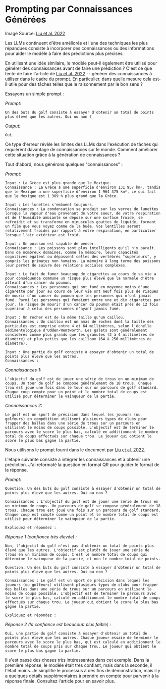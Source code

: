 # Prompting par Connaissances Générées


<Screenshot src={GENKNOW} alt="GENKNOW" />

Image Source: [Liu et al. 2022](https://arxiv.org/pdf/2110.08387.pdf)

Les LLMs continuent d'être améliorés et l'une des techniques les plus répandues consiste à incorporer des connaissances ou des informations pour aider le modèle à faire des prédictions plus précises. 

En utilisant une idée similaire, le modèle peut-il également être utilisé pour générer des connaissances avant de faire une prédiction ? C'est ce que tente de faire l'article de [Liu et al. 2022](https://arxiv.org/pdf/2110.08387.pdf) -- générer des connaissances à utiliser dans le cadre du prompt. En particulier, dans quelle mesure cela est-il utile pour des tâches telles que le raisonnement par le bon sens ?

Essayons un simple prompt :

*Prompt:*
```
Un des buts du golf consiste à essayer d'obtenir un total de points plus élevé que les autres. Oui ou non ?
```

*Output:*
```
Oui.
```

Ce type d'erreur révèle les limites des LLMs dans l'exécution de tâches qui requièrent davantage de connaissances sur le monde. Comment améliorer cette situation grâce à la génération de connaissances ?

Tout d'abord, nous générons quelques "connaissances" :

*Prompt:*
```
Input : La Grèce est plus grande que le Mexique.
Connaissance : La Grèce a une superficie d'environ 131 957 km², tandis que le Mexique a une superficie d'environ 1 964 375 km², ce qui fait que le Mexique est 1 389 % plus grand que la Grèce.

Input : Les lunettes s'embuent toujours.
Connaissances : La condensation se produit sur les verres de lunettes lorsque la vapeur d'eau provenant de votre sueur, de votre respiration et de l'humidité ambiante se dépose sur une surface froide, se refroidit et se transforme en minuscules gouttes de liquide, formant un film que vous voyez comme de la buée. Vos lentilles seront relativement froides par rapport à votre respiration, en particulier lorsque l'air extérieur est froid.

Input : Un poisson est capable de penser.
Connaissance : Les poissons sont plus intelligents qu'il n'y paraît. Dans de nombreux domaines, comme la mémoire, leurs capacités cognitives égalent ou dépassent celles des vertébrés "supérieurs", y compris les primates non humains. La mémoire à long terme des poissons leur permet de suivre des relations sociales complexes.

Input : Le fait de fumer beaucoup de cigarettes au cours de sa vie a pour conséquence commune un risque plus élevé que la normale d'être atteint d'un cancer du poumon.
Connaissances : Les personnes qui ont fumé en moyenne moins d'une cigarette par jour au cours de leur vie ont neuf fois plus de risques de mourir d'un cancer du poumon que les personnes qui n'ont jamais fumé. Parmi les personnes qui fumaient entre une et dix cigarettes par jour, le risque de mourir d'un cancer du poumon était près de 12 fois supérieur à celui des personnes n'ayant jamais fumé.

Input : Un rocher est de la même taille qu'un caillou.
Connaissances : Un caillou est un amas de roches dont la taille des particules est comprise entre 4 et 64 millimètres, selon l'échelle sédimentologique d'Udden-Wentworth. Les galets sont généralement considérés comme plus grands que les granules (2 à 4 millimètres de diamètre) et plus petits que les cailloux (64 à 256 millimètres de diamètre).

Input : Une partie du golf consiste à essayer d'obtenir un total de points plus élevé que les autres.
Connaissances :
```

*Connaissances 1:*
```
L'objectif du golf est de jouer une série de trous en un minimum de coups. Un tour de golf se compose généralement de 18 trous. Chaque trou est joué une fois dans le tour sur un parcours de golf standard. Chaque coup compte pour un point et le nombre total de coups est utilisé pour déterminer le vainqueur de la partie.
```

*Connaissances 2:*
```
Le golf est un sport de précision dans lequel les joueurs (ou golfeurs) en compétition utilisent plusieurs types de clubs pour frapper des balles dans une série de trous sur un parcours en utilisant le moins de coups possible. L'objectif est de terminer le parcours avec le score le plus bas, calculé en additionnant le nombre total de coups effectués sur chaque trou. Le joueur qui obtient le score le plus bas gagne la partie.
```

Nous utilisons le prompt fourni dans le document par [Liu et al. 2022](https://arxiv.org/pdf/2110.08387.pdf).

L'étape suivante consiste à intégrer les connaissances et à obtenir une prédiction. J'ai reformaté la question en format QR pour guider le format de la réponse.

*Prompt:*
```
Question: Un des buts du golf consiste à essayer d'obtenir un total de points plus élevé que les autres. Oui ou non ?

Connaissances : L'objectif du golf est de jouer une série de trous en un minimum de coups. Un parcours de golf se compose généralement de 18 trous. Chaque trou est joué une fois sur un parcours de golf standard. Chaque coup est compté comme un point et le nombre total de coups est utilisé pour déterminer le vainqueur de la partie.

Expliquez et répondez : 
```

*Réponse 1 (confiance très élevée) :*
```
Non, l'objectif du golf n'est pas d'obtenir un total de points plus élevé que les autres. L'objectif est plutôt de jouer une série de trous en un minimum de coups. C'est le nombre total de coups qui détermine le vainqueur de la partie, et non le nombre total de points.
```

```
Question: Un des buts du golf consiste à essayer d'obtenir un total de points plus élevé que les autres. Oui ou non ?

Connaissances : Le golf est un sport de précision dans lequel les joueurs (ou golfeurs) utilisent plusieurs types de clubs pour frapper des balles dans une série de trous sur un parcours en utilisant le moins de coups possible. L'objectif est de terminer le parcours avec le score le plus bas, calculé en additionnant le nombre total de coups effectués sur chaque trou. Le joueur qui obtient le score le plus bas gagne la partie.

Expliquez et répondez :
```

*Réponse 2 (la confiance est beaucoup plus faible) :*
```
Oui, une partie du golf consiste à essayer d'obtenir un total de points plus élevé que les autres. Chaque joueur essaie de terminer le parcours avec le score le plus bas, qui est calculé en additionnant le nombre total de coups pris sur chaque trou. Le joueur qui obtient le score le plus bas gagne la partie.
```

Il s'est passé des choses très intéressantes dans cet exemple. Dans la première réponse, le modèle était très confiant, mais dans la seconde, il l'était moins. Je simplifie le processus à des fins de démonstration, mais il y a quelques détails supplémentaires à prendre en compte pour parvenir à la réponse finale. Consultez l'article pour en savoir plus.
